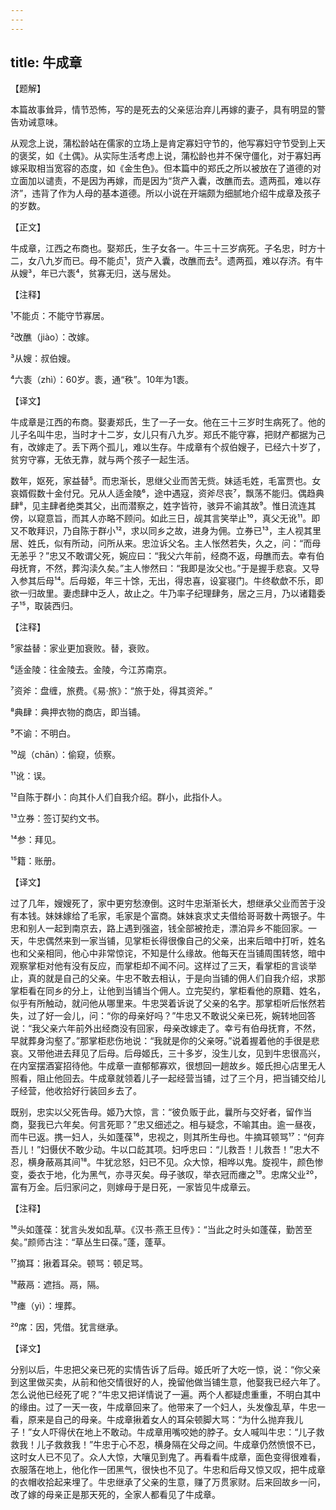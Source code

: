 ```yaml
---
---
---
```

title: 牛成章
---




【题解】


本篇故事耸异，情节恐怖，写的是死去的父亲惩治弃儿再嫁的妻子，具有明显的警告劝诫意味。

从观念上说，蒲松龄站在儒家的立场上是肯定寡妇守节的，他写寡妇守节受到上天的褒奖，如《土偶》。从实际生活考虑上说，蒲松龄也并不保守僵化，对于寡妇再嫁采取相当宽容的态度，如《金生色》。但本篇中的郑氏之所以被放在了道德的对立面加以谴责，不是因为再嫁，而是因为“货产入囊，改醮而去。遗两孤，难以存济”，违背了作为人母的基本道德。所以小说在开端颇为细腻地介绍牛成章及孩子的岁数。

【正文】

牛成章，江西之布商也。娶郑氏，生子女各一。牛三十三岁病死。子名忠，时方十二，女八九岁而已。母不能贞¹，货产入囊，改醮而去²。遗两孤，难以存济。有牛从嫂³，年已六袠⁴，贫寡无归，送与居处。





【注释】


¹不能贞：不能守节寡居。

²改醮（jiào）：改嫁。

³从嫂：叔伯嫂。

⁴六袠（zhì）：60岁。袠，通“秩”。10年为1袠。





【译文】


牛成章是江西的布商。娶妻郑氏，生了一子一女。他在三十三岁时生病死了。他的儿子名叫牛忠，当时才十二岁，女儿只有八九岁。郑氏不能守寡，把财产都据为己有，改嫁走了。丢下两个孤儿，难以生存。牛成章有个叔伯嫂子，已经六十岁了，贫穷守寡，无依无靠，就与两个孩子一起生活。

数年，妪死，家益替⁵。而忠渐长，思继父业而苦无赀。妹适毛姓，毛富贾也。女哀婿假数十金付兄。兄从人适金陵⁶，途中遇寇，资斧尽丧⁷，飘荡不能归。偶趋典肆⁸，见主肆者绝类其父，出而潜察之，姓字皆符，骇异不谕其故⁹。惟日流连其傍，以窥意旨，而其人亦略不顾问。如此三日，觇其言笑举止¹⁰，真父无讹¹¹。即又不敢拜识，乃自陈于群小¹²，求以同乡之故，进身为佣。立券已¹³，主人视其里居、姓氏，似有所动，问所从来。忠泣诉父名。主人怅然若失，久之，问：“而母无恙乎？”忠又不敢谓父死，婉应曰：“我父六年前，经商不返，母醮而去。幸有伯母抚育，不然，葬沟渎久矣。”主人惨然曰：“我即是汝父也。”于是握手悲哀。又导入参其后母¹⁴。后母姬，年三十馀，无出，得忠喜，设宴寝门。牛终欷歔不乐，即欲一归故里。妻虑肆中乏人，故止之。牛乃率子纪理肆务，居之三月，乃以诸籍委子¹⁵，取装西归。





【注释】


⁵家益替：家业更加衰败。替，衰败。

⁶适金陵：往金陵去。金陵，今江苏南京。

⁷资斧：盘缠，旅费。《易·旅》：“旅于处，得其资斧。”

⁸典肆：典押衣物的商店，即当铺。

⁹不谕：不明白。

¹⁰觇（chān）：偷窥，侦察。

¹¹讹：误。

¹²自陈于群小：向其仆人们自我介绍。群小，此指仆人。

¹³立券：签订契约文书。

¹⁴参：拜见。

¹⁵籍：账册。





【译文】


过了几年，嫂嫂死了，家中更穷愁潦倒。这时牛忠渐渐长大，想继承父业而苦于没有本钱。妹妹嫁给了毛家，毛家是个富商。妹妹哀求丈夫借给哥哥数十两银子。牛忠和别人一起到南京去，路上遇到强盗，钱全部被抢走，漂泊异乡不能回家。一天，牛忠偶然来到一家当铺，见掌柜长得很像自己的父亲，出来后暗中打听，姓名也和父亲相同，他心中非常惊诧，不知是什么缘故。他每天在当铺周围转悠，暗中观察掌柜对他有没有反应，而掌柜却不闻不问。这样过了三天，看掌柜的言谈举止，真的就是自己的父亲。牛忠不敢去相认，于是向当铺的佣人们自我介绍，求那掌柜看在同乡的分上，让他到当铺当个佣人。立完契约，掌柜看他的原籍、姓名，似乎有所触动，就问他从哪里来。牛忠哭着诉说了父亲的名字。那掌柜听后怅然若失，过了好一会儿，问：“你的母亲好吗？”牛忠又不敢说父亲已死，婉转地回答说：“我父亲六年前外出经商没有回家，母亲改嫁走了。幸亏有伯母抚育，不然，早就葬身沟壑了。”那掌柜悲伤地说：“我就是你的父亲呀。”说着握着他的手很是悲哀。又带他进去拜见了后母。后母姬氏，三十多岁，没生儿女，见到牛忠很高兴，在内室摆酒宴招待他。牛成章一直郁郁寡欢，很想回一趟故乡。姬氏担心店里无人照看，阻止他回去。牛成章就领着儿子一起经营当铺，过了三个月，把当铺交给儿子经营，他收拾好行装回乡去了。

既别，忠实以父死告母。姬乃大惊，言：“彼负贩于此，曩所与交好者，留作当商，娶我已六年矣。何言死耶？”忠又细述之。相与疑念，不喻其由。逾一昼夜，而牛已返。携一妇人，头如蓬葆¹⁶，忠视之，则其所生母也。牛摘耳顿骂¹⁷：“何弃吾儿！”妇慑伏不敢少动。牛以口龁其项。妇呼忠曰：“儿救吾！儿救吾！”忠大不忍，横身蔽鬲其间¹⁸。牛犹忿怒，妇已不见。众大惊，相哗以鬼。旋视牛，颜色惨变，委衣于地，化为黑气，亦寻灭矣。母子骇叹，举衣冠而瘗之¹⁹。忠席父业²⁰，富有万金。后归家问之，则嫁母于是日死，一家皆见牛成章云。





【注释】


¹⁶头如蓬葆：犹言头发如乱草。《汉书·燕王旦传》：“当此之时头如蓬葆，勤苦至矣。”颜师古注：“草丛生曰葆。”蓬，蓬草。

¹⁷摘耳：揪着耳朵。顿骂：顿足骂。

¹⁸蔽鬲：遮挡。鬲，隔。

¹⁹瘗（yì）：埋葬。

²⁰席：因，凭借。犹言继承。





【译文】


分别以后，牛忠把父亲已死的实情告诉了后母。姬氏听了大吃一惊，说：“你父亲到这里做买卖，从前和他交情很好的人，挽留他做当铺生意，他娶我已经六年了。怎么说他已经死了呢？”牛忠又把详情说了一遍。两个人都疑虑重重，不明白其中的缘由。过了一天一夜，牛成章回来了。他带来了一个妇人，头发像乱草，牛忠一看，原来是自己的母亲。牛成章揪着女人的耳朵顿脚大骂：“为什么抛弃我儿子！”女人吓得伏在地上不敢动。牛成章用嘴咬她的脖子。女人喊叫牛忠：“儿子救救我！儿子救救我！”牛忠于心不忍，横身隔在父母之间。牛成章仍然愤恨不已，这时女人已不见了。众人大惊，大嚷见到鬼了。再看看牛成章，面色变得很难看，衣服落在地上，他化作一团黑气，很快也不见了。牛忠和后母又惊又叹，把牛成章的衣帽收拾起来埋了。牛忠继承了父亲的生意，赚了万贯家财。后来回故乡一问，改了嫁的母亲正是那天死的，全家人都看见了牛成章。